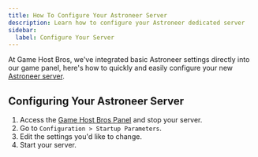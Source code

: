 ```yaml
---
title: How To Configure Your Astroneer Server
description: Learn how to configure your Astroneer dedicated server
sidebar:
  label: Configure Your Server
---
```


At Game Host Bros, we've integrated basic Astroneer settings directly into our game panel, here's how to quickly and easily configure your new [Astroneer server](https://www.gamehostbros.com/astroneer-server-hosting/).

## Configuring Your Astroneer Server

<Steps>

1. Access the [Game Host Bros Panel](https://panel.gamehostbros.com/) and stop your server.
2. Go to `Configuration > Startup Parameters`.
3. Edit the settings you'd like to change.
4. Start your server.
</Steps>